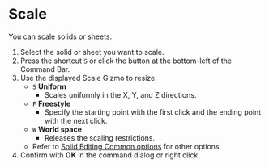 
# Scale

<Reference shortcut="S" command="Scale" button="Bottom-left of Command Bar" />

You can scale solids or sheets.

1. Select the solid or sheet you want to scale.
2. Press the shortcut `S` or click the button at the bottom-left of the Command Bar.
3. Use the displayed Scale Gizmo to resize.
   - `S` **Uniform**
      - Scales uniformly in the X, Y, and Z directions.
   - `F` **Freestyle**
      - Specify the starting point with the first click and the ending point with the next click.
   - `W` **World space**
      - Releases the scaling restrictions.
   - Refer to [Solid Editing Common options](common-options) for other options.
4. Confirm with **OK** in the command dialog or right click.